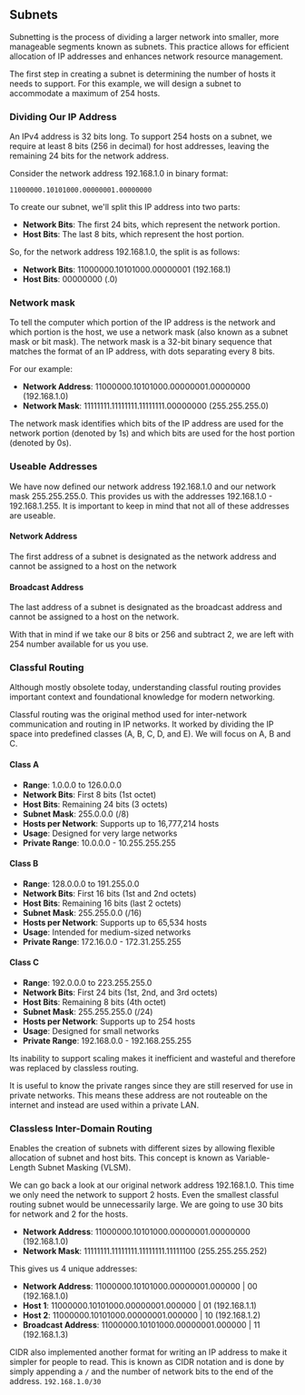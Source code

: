 ## Subnets

Subnetting is the process of dividing a larger network into smaller, more manageable segments known as subnets. This practice allows for efficient allocation of IP addresses and enhances network resource management.

The first step in creating a subnet is determining the number of hosts it needs to support. For this example, we will design a subnet to accommodate a maximum of 254 hosts.

### Dividing Our IP Address

An IPv4 address is 32 bits long. To support 254 hosts on a subnet, we require at least 8 bits (256 in decimal) for host addresses, leaving the remaining 24 bits for the network address.

Consider the network address 192.168.1.0 in binary format:

`11000000.10101000.00000001.00000000`

To create our subnet, we'll split this IP address into two parts:

- **Network Bits**: The first 24 bits, which represent the network portion.
- **Host Bits**: The last 8 bits, which represent the host portion.

So, for the network address 192.168.1.0, the split is as follows:

- **Network Bits**: 11000000.10101000.00000001 (192.168.1)
- **Host Bits**: 00000000 (.0)

### Network mask

To tell the computer which portion of the IP address is the network and which portion is the host, we use a network mask (also known as a subnet mask or bit mask). The network mask is a 32-bit binary sequence that matches the format of an IP address, with dots separating every 8 bits.

For our example:

- **Network Address**: 11000000.10101000.00000001.00000000 (192.168.1.0)
- **Network Mask**: 11111111.11111111.11111111.00000000 (255.255.255.0)

The network mask identifies which bits of the IP address are used for the network portion (denoted by 1s) and which bits are used for the host portion (denoted by 0s).

### Useable Addresses

We have now defined our network address 192.168.1.0 and our network mask 255.255.255.0. This provides us with the addresses 192.168.1.0 - 192.168.1.255. It is important to keep in mind that not all of these addresses are useable.

#### Network Address

The first address of a subnet is designated as the network address and cannot be assigned to a host on the network

#### Broadcast Address

The last address of a subnet is designated as the broadcast address and cannot be assigned to a host on the network.

With that in mind if we take our 8 bits or 256 and subtract 2, we are left with 254 number available for us you use.

### Classful Routing

Although mostly obsolete today, understanding classful routing provides important context and foundational knowledge for modern networking.

Classful routing was the original method used for inter-network communication and routing in IP networks. It worked by dividing the IP space into predefined classes (A, B, C, D, and E). We will focus on A, B and C.

#### Class A

- **Range**: 1.0.0.0 to 126.0.0.0
- **Network Bits**: First 8 bits (1st octet)
- **Host Bits**: Remaining 24 bits (3 octets)
- **Subnet Mask**: 255.0.0.0 (/8)
- **Hosts per Network**: Supports up to 16,777,214 hosts
- **Usage**: Designed for very large networks
- **Private Range**: 10.0.0.0 - 10.255.255.255

#### Class B

- **Range**: 128.0.0.0 to 191.255.0.0
- **Network Bits**: First 16 bits (1st and 2nd octets)
- **Host Bits**: Remaining 16 bits (last 2 octets)
- **Subnet Mask**: 255.255.0.0 (/16)
- **Hosts per Network**: Supports up to 65,534 hosts
- **Usage**: Intended for medium-sized networks
- **Private Range**: 172.16.0.0 - 172.31.255.255

#### Class C

- **Range**: 192.0.0.0 to 223.255.255.0
- **Network Bits**: First 24 bits (1st, 2nd, and 3rd octets)
- **Host Bits**: Remaining 8 bits (4th octet)
- **Subnet Mask**: 255.255.255.0 (/24)
- **Hosts per Network**: Supports up to 254 hosts
- **Usage**: Designed for small networks
- **Private Range**: 192.168.0.0 - 192.168.255.255

Its inability to support scaling makes it inefficient and wasteful and therefore was replaced by classless routing.

It is useful to know the private ranges since they are still reserved for use in private networks. This means these address are not routeable on the internet and instead are used within a private LAN.

### Classless Inter-Domain Routing

Enables the creation of subnets with different sizes by allowing flexible allocation of subnet and host bits. This concept is known as Variable-Length Subnet Masking (VLSM).

We can go back a look at our original network address 192.168.1.0. This time we only need the network to support 2 hosts. Even the smallest classful routing subnet would be unnecessarily large. We are going to use 30 bits for network and 2 for the hosts.

- **Network Address**: 11000000.10101000.00000001.00000000 (192.168.1.0)
- **Network Mask**: 11111111.11111111.11111111.11111100 (255.255.255.252)

This gives us 4 unique addresses:

- **Network Address**: 11000000.10101000.00000001.000000 | 00 (192.168.1.0)
- **Host 1**: 11000000.10101000.00000001.000000 | 01 (192.168.1.1)
- **Host 2**: 11000000.10101000.00000001.000000 | 10 (192.168.1.2)
- **Broadcast Address**: 11000000.10101000.00000001.000000 | 11 (192.168.1.3)

CIDR also implemented another format for writing an IP address to make it simpler for people to read. This is known as CIDR notation and is done by simply appending a `/` and the number of network bits to the end of the address.
`192.168.1.0/30`

